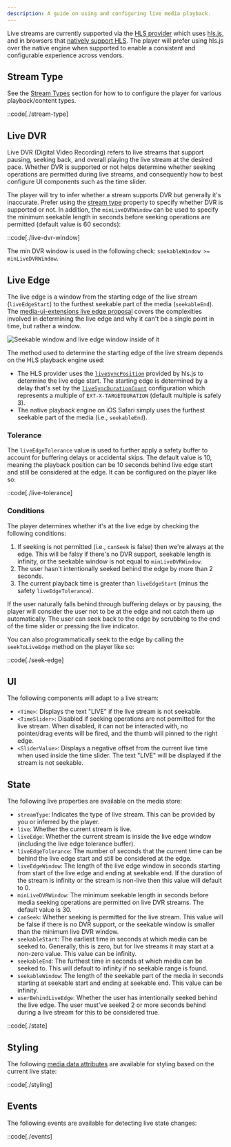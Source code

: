 ```yaml
---
description: A guide on using and configuring live media playback.
---
```



Live streams are currently supported via the [HLS provider][hls-provider] which uses [hls.js][hlsjs],
and in browsers that [natively support HLS][native-hls-support]. The player will prefer using
hls.js over the native engine when supported to enable a consistent and configurable experience
across vendors.

[hls-provider]: /docs/player/api/providers/hls
[hlsjs]: https://github.com/video-dev/hls.js/
[native-hls-support]: https://caniuse.com/http-live-streaming

## Stream Type

See the [Stream Types][stream-types] section for how to to configure the player for various
playback/content types.

::code[./stream-type]

[stream-types]: /docs/player/core-concepts/loading#stream-type

## Live DVR

Live DVR (Digital Video Recording) refers to live streams that support pausing, seeking back, and
overall playing the live stream at the desired pace. Whether DVR is supported or not helps
determine whether seeking operations are permitted during live streams, and consequently how to
best configure UI components such as the time slider.

The player will try to infer whether a stream supports DVR but generally it's inaccurate. Prefer
using the [stream type][stream-types] property to specify whether DVR is supported or not. In
addition, the `minLiveDVRWindow` can be used to specify the minimum seekable length in seconds
before seeking operations are permitted (default value is 60 seconds):

::code[./live-dvr-window]

The min DVR window is used in the following check: `seekableWindow >= minLiveDVRWindow`.

## Live Edge

The live edge is a window from the starting edge of the live stream (`liveEdgeStart`) to the
furthest seekable part of the media (`seekableEnd`). The [media-ui-extensions live edge proposal][live-edge-proposal]
covers the complexities involved in determining the live edge and why it can't be a single point in
time, but rather a window.

<img
  src={liveEdgeImage.src}
  alt="Seekable window and live edge window inside of it"
  decoding="async"
  loading="lazy"
  style="aspect-ratio: 16 / 5"
/>

The method used to determine the starting edge of the live stream depends on the HLS playback
engine used:

- The HLS provider uses the [`liveSyncPosition`][live-sync-pos] provided by hls.js to determine
  the live edge start. The starting edge is determined by a delay that's set by the
  [`liveSyncDurationCount`][live-sync-duration] configuration which represents a multiple
  of `EXT-X-TARGETDURATION` (default multiple is safely 3).
- The native playback engine on iOS Safari simply uses the furthest seekable part of the
  media (i.e., `seekableEnd`).

[live-edge-proposal]: https://github.com/video-dev/media-ui-extensions/blob/main/proposals/0007-live-edge.md
[live-sync-pos]: https://github.com/video-dev/hls.js/blob/master/docs/API.md#hlslivesyncposition
[live-sync-duration]: https://github.com/video-dev/hls.js/blob/master/docs/API.md#livesyncdurationcount

### Tolerance

The `liveEdgeTolerance` value is used to further apply a safety buffer to account for buffering
delays or accidental skips. The default value is 10, meaning the playback position can be
10 seconds behind live edge start and still be considered at the edge. It can be configured on the
player like so:

::code[./live-tolerance]

### Conditions

The player determines whether it's at the live edge by checking the following conditions:

1. If seeking is not permitted (i.e., `canSeek` is false) then we're always at the edge. This
   will be falsy if there's no DVR support, seekable length is infinity, or the seekable
   window is not equal to `minLiveDVRWindow`.
2. The user hasn't intentionally seeked behind the edge by more than 2 seconds.
3. The current playback time is greater than `liveEdgeStart` (minus the safety `liveEdgeTolerance`).

If the user naturally falls behind through buffering delays or by pausing, the player will
consider the user not to be at the edge and not catch them up automatically. The user can seek
back to the edge by scrubbing to the end of the time slider or pressing the live indicator.

You can also programmatically seek to the edge by calling the `seekToLiveEdge` method on the
player like so:

::code[./seek-edge]

## UI

The following components will adapt to a live stream:

- `<Time>`: Displays the text "LIVE" if the live stream is not seekable.
- `<TimeSlider>`: Disabled if seeking operations are not permitted for the live stream.
  When disabled, it can not be interacted with, no pointer/drag events will be fired, and the
  thumb will pinned to the right edge.
- `<SliderValue>`: Displays a negative offset from the current live time when used inside
  the time slider. The text "LIVE" will be displayed if the stream is not seekable.

## State

The following live properties are available on the media store:

- `streamType`: Indicates the type of live stream. This can be provided by you or inferred
  by the player.
- `live`: Whether the current stream is live.
- `liveEdge`: Whether the current stream is inside the live edge window (including the live edge
  tolerance buffer).
- `liveEdgeTolerance`: The number of seconds that the current time can be behind the live
  edge start and still be considered at the edge.
- `liveEdgeWindow`: The length of the live edge window in seconds starting from start of the
  live edge and ending at seekable end. If the duration of the stream is infinity or the stream is
  non-live then this value will default to 0.
- `minLiveDVRWindow`: The minimum seekable length in seconds before media seeking operations are
  permitted on live DVR streams. The default value is 30.
- `canSeek`: Whether seeking is permitted for the live stream. This value will be false if there
  is no DVR support, or the seekable window is smaller than the minimum live DVR window.
- `seekableStart`: The earliest time in seconds at which media can be seeked to. Generally,
  this is zero, but for live streams it may start at a non-zero value. This value can be infinity.
- `seekableEnd`: The furthest time in seconds at which media can be seeked to. This will default
  to infinity if no seekable range is found.
- `seekableWindow`: The length of the seekable part of the media in seconds starting at seekable
  start and ending at seekable end. This value can be infinity.
- `userBehindLiveEdge`: Whether the user has intentionally seeked behind the live edge. The
  user must've seeked 2 or more seconds behind during a live stream for this to be considered true.

::code[./state]

## Styling

The following [media data attributes][player-data-attrs] are available for styling based on the
current live state:

::code[./styling]

[player-data-attrs]: /docs/player/components/core/player#mediaplayer.attrs

## Events

The following events are available for detecting live state changes:

::code[./events]

